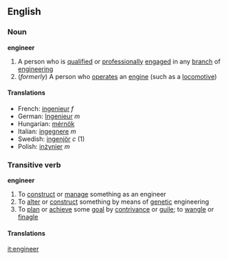 ==English==
===Noun===
'''engineer'''
#A person who is [[qualified]] or [[professionally]] [[engaged]] in any [[branch]] of [[engineering]]
#(''formerly'') A person who [[operate]]s an [[engine]] (such as a [[locomotive]])

====Translations====
*French: [[ingenieur]] ''f''
*German: [[Ingenieur]] ''m''
*Hungarian: [[mérnök]]
*Italian: [[ingegnere]] ''m''
*Swedish: [[ingenjör]] ''c'' (1)
*Polish: [[inżynier]] ''m''

===Transitive verb===
'''engineer'''
#To [[construct]] or [[manage]] something as an engineer
#To [[alter]] or [[construct]] something by means of [[genetic]] engineering
#To [[plan]] or [[achieve]] some [[goal]] by [[contrivance]] or [[guile]]; to [[wangle]] or [[finagle]]

====Translations====

[[it:engineer]]